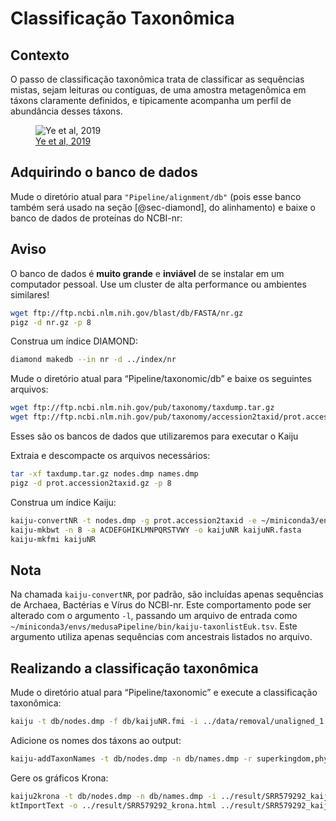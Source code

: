 # Classificação Taxonômica

## Contexto

O passo de classificação taxonômica trata de classificar as sequências mistas, sejam leituras ou contíguas, de uma amostra metagenômica em táxons claramente definidos,
e tipicamente acompanha um perfil de abundância desses táxons.

![[Ye et al, 2019](https://doi.org/10.1016/j.cell.2019.07.010)](images/sabeti_2019.jpg)

## Adquirindo o banco de dados

Mude o diretório atual para `"Pipeline/alignment/db"` (pois esse banco também será usado na seção [@sec-diamond], do alinhamento) e baixe o banco de dados de proteínas do NCBI-nr:

::: callout-warning
## Aviso

O banco de dados é **muito grande** e **inviável** de se instalar em um computador pessoal.
Use um cluster de alta performance ou ambientes similares!
:::

```bash
wget ftp://ftp.ncbi.nlm.nih.gov/blast/db/FASTA/nr.gz
pigz -d nr.gz -p 8
```

Construa um índice DIAMOND:

```bash
diamond makedb --in nr -d ../index/nr
```

Mude o diretório atual para "Pipeline/taxonomic/db" e baixe os seguintes arquivos:

```bash
wget ftp://ftp.ncbi.nlm.nih.gov/pub/taxonomy/taxdump.tar.gz
wget ftp://ftp.ncbi.nlm.nih.gov/pub/taxonomy/accession2taxid/prot.accession2taxid.gz
```

Esses são os bancos de dados que utilizaremos para executar o Kaiju

Extraia e descompacte os arquivos necessários:
```bash
tar -xf taxdump.tar.gz nodes.dmp names.dmp
pigz -d prot.accession2taxid.gz -p 8
```

Construa um índice Kaiju:
```bash
kaiju-convertNR -t nodes.dmp -g prot.accession2taxid -e ~/miniconda3/envs/medusaPipeline/bin/kaiju-excluded-accessions.txt -a -o kaijuNR.fasta -i ../../alignment/db/nr
kaiju-mkbwt -n 8 -a ACDEFGHIKLMNPQRSTVWY -o kaijuNR kaijuNR.fasta
kaiju-mkfmi kaijuNR
```

::: callout-note
## Nota

Na chamada `kaiju-convertNR`, por padrão, são incluídas apenas sequências de Archaea, Bactérias e Vírus do NCBI-nr. Este comportamento pode ser alterado com o argumento `-l`, passando um arquivo de entrada como `~/miniconda3/envs/medusaPipeline/bin/kaiju-taxonlistEuk.tsv`. Este argumento utiliza apenas sequências com ancestrais listados no arquivo.
:::

## Realizando a classificação taxonômica

Mude o diretório atual para "Pipeline/taxonomic" e execute a classificação taxonômica:
```bash
kaiju -t db/nodes.dmp -f db/kaijuNR.fmi -i ../data/removal/unaligned_1.fastq -j ../data/removal/unaligned_2.fastq -o ../result/SRR579292_kaiju.out -z 8
```

Adicione os nomes dos táxons ao output:
```bash
kaiju-addTaxonNames -t db/nodes.dmp -n db/names.dmp -r superkingdom,phylum,class,order,family,genus,species -i ../result/SRR579292_kaiju.out -o ../result/SRR579292_kaiju.names
```

Gere os gráficos Krona:
```bash
kaiju2krona -t db/nodes.dmp -n db/names.dmp -i ../result/SRR579292_kaiju.out -o ../result/SRR579292_kaiju2krona.out
ktImportText -o ../result/SRR579292_krona.html ../result/SRR579292_kaiju2krona.out
```
